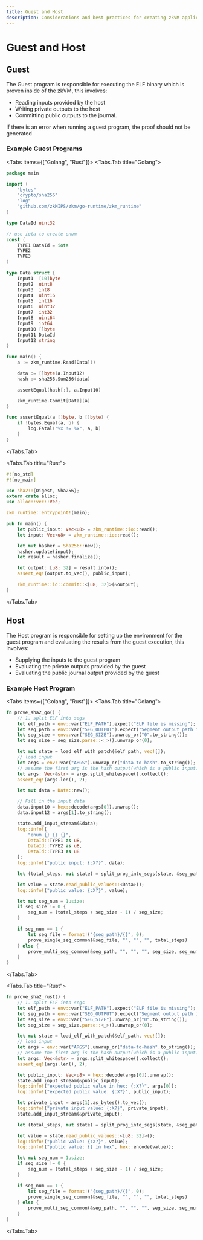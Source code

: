 ```yaml
---
title: Guest and Host
description: Considerations and best practices for creating zkVM applications
---
```



# Guest and Host

## Guest

The Guest program is responsible for executing the ELF binary which is proven inside of the zkVM, this involves:&#x20;

- Reading inputs provided by the host
- Writing private outputs to the host
- Committing public outputs to the journal.

<Callout type="info">
  If there is an error when running a guest program, the proof should not be
  generated
</Callout>

### Example Guest Programs

<Tabs items={["Golang", "Rust"]}>
<Tabs.Tab title="Golang">

```go
package main

import (
	"bytes"
	"crypto/sha256"
	"log"
	"github.com/zkMIPS/zkm/go-runtime/zkm_runtime"
)

type DataId uint32

// use iota to create enum
const (
	TYPE1 DataId = iota
	TYPE2
	TYPE3
)

type Data struct {
	Input1  [10]byte
	Input2  uint8
	Input3  int8
	Input4  uint16
	Input5  int16
	Input6  uint32
	Input7  int32
	Input8  uint64
	Input9  int64
	Input10 []byte
	Input11 DataId
	Input12 string
}

func main() {
	a := zkm_runtime.Read[Data]()

	data := []byte(a.Input12)
	hash := sha256.Sum256(data)

	assertEqual(hash[:], a.Input10)

	zkm_runtime.Commit[Data](a)
}

func assertEqual(a []byte, b []byte) {
	if !bytes.Equal(a, b) {
		log.Fatal("%x != %x", a, b)
	}
}
```

</Tabs.Tab>

<Tabs.Tab title="Rust">

```rust
#![no_std]
#![no_main]

use sha2::{Digest, Sha256};
extern crate alloc;
use alloc::vec::Vec;

zkm_runtime::entrypoint!(main);

pub fn main() {
    let public_input: Vec<u8> = zkm_runtime::io::read();
    let input: Vec<u8> = zkm_runtime::io::read();

    let mut hasher = Sha256::new();
    hasher.update(input);
    let result = hasher.finalize();

    let output: [u8; 32] = result.into();
    assert_eq!(output.to_vec(), public_input);

    zkm_runtime::io::commit::<[u8; 32]>(&output);
}
```

</Tabs.Tab>
</Tabs>

## Host

The Host program is responsible for setting up the environment for the guest program and evaluating the results from the guest execution, this involves:

- Supplying the inputs to the guest program
- Evaluating the private outputs provided by the guest
- Evaluating the public journal output provided by the guest

### Example Host Program

<Tabs items={["Golang", "Rust"]}>
<Tabs.Tab title="Golang">

```rust
fn prove_sha2_go() {
    // 1. split ELF into segs
    let elf_path = env::var("ELF_PATH").expect("ELF file is missing");
    let seg_path = env::var("SEG_OUTPUT").expect("Segment output path is missing");
    let seg_size = env::var("SEG_SIZE").unwrap_or("0".to_string());
    let seg_size = seg_size.parse::<_>().unwrap_or(0);

    let mut state = load_elf_with_patch(&elf_path, vec![]);
    // load input
    let args = env::var("ARGS").unwrap_or("data-to-hash".to_string());
    // assume the first arg is the hash output(which is a public input), and the second is the input.
    let args: Vec<&str> = args.split_whitespace().collect();
    assert_eq!(args.len(), 2);

    let mut data = Data::new();

    // Fill in the input data
    data.input10 = hex::decode(args[0]).unwrap();
    data.input12 = args[1].to_string();

    state.add_input_stream(&data);
    log::info!(
        "enum {} {} {}",
        DataId::TYPE1 as u8,
        DataId::TYPE2 as u8,
        DataId::TYPE3 as u8
    );
    log::info!("public input: {:X?}", data);

    let (total_steps, mut state) = split_prog_into_segs(state, &seg_path, "", seg_size);

    let value = state.read_public_values::<Data>();
    log::info!("public value: {:X?}", value);

    let mut seg_num = 1usize;
    if seg_size != 0 {
        seg_num = (total_steps + seg_size - 1) / seg_size;
    }

    if seg_num == 1 {
        let seg_file = format!("{seg_path}/{}", 0);
        prove_single_seg_common(&seg_file, "", "", "", total_steps)
    } else {
        prove_multi_seg_common(&seg_path, "", "", "", seg_size, seg_num, 0).unwrap()
    }
}
```

</Tabs.Tab>

<Tabs.Tab title="Rust">

```rust
fn prove_sha2_rust() {
    // 1. split ELF into segs
    let elf_path = env::var("ELF_PATH").expect("ELF file is missing");
    let seg_path = env::var("SEG_OUTPUT").expect("Segment output path is missing");
    let seg_size = env::var("SEG_SIZE").unwrap_or("0".to_string());
    let seg_size = seg_size.parse::<_>().unwrap_or(0);

    let mut state = load_elf_with_patch(&elf_path, vec![]);
    // load input
    let args = env::var("ARGS").unwrap_or("data-to-hash".to_string());
    // assume the first arg is the hash output(which is a public input), and the second is the input.
    let args: Vec<&str> = args.split_whitespace().collect();
    assert_eq!(args.len(), 2);

    let public_input: Vec<u8> = hex::decode(args[0]).unwrap();
    state.add_input_stream(&public_input);
    log::info!("expected public value in hex: {:X?}", args[0]);
    log::info!("expected public value: {:X?}", public_input);

    let private_input = args[1].as_bytes().to_vec();
    log::info!("private input value: {:X?}", private_input);
    state.add_input_stream(&private_input);

    let (total_steps, mut state) = split_prog_into_segs(state, &seg_path, "", seg_size);

    let value = state.read_public_values::<[u8; 32]>();
    log::info!("public value: {:X?}", value);
    log::info!("public value: {} in hex", hex::encode(value));

    let mut seg_num = 1usize;
    if seg_size != 0 {
        seg_num = (total_steps + seg_size - 1) / seg_size;
    }

    if seg_num == 1 {
        let seg_file = format!("{seg_path}/{}", 0);
        prove_single_seg_common(&seg_file, "", "", "", total_steps)
    } else {
        prove_multi_seg_common(&seg_path, "", "", "", seg_size, seg_num, 0).unwrap()
    }
}
```

</Tabs.Tab>
</Tabs>
